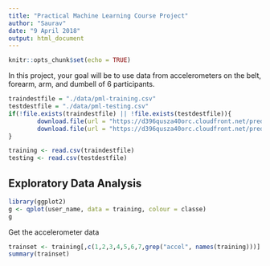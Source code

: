 ```yaml
---
title: "Practical Machine Learning Course Project"
author: "Saurav"
date: "9 April 2018"
output: html_document
---
```


```r
knitr::opts_chunk$set(echo = TRUE)
```
In this project, your goal will be to use data from accelerometers on the belt, forearm, arm, and dumbell of 6 participants.

```r
traindestfile = "./data/pml-training.csv"
testdestfile = "./data/pml-testing.csv"
if(!file.exists(traindestfile) || !file.exists(testdestfile)){
        download.file(url = "https://d396qusza40orc.cloudfront.net/predmachlearn/pml-training.csv", destfile = traindestfile)
        download.file(url = "https://d396qusza40orc.cloudfront.net/predmachlearn/pml-testing.csv", destfile = testdestfile)
}

training <- read.csv(traindestfile)
testing <- read.csv(testdestfile)
```

## Exploratory Data Analysis


```r
library(ggplot2)
g <- qplot(user_name, data = training, colour = classe)
g
```

Get the accelerometer data
```r
trainset <- training[,c(1,2,3,4,5,6,7,grep("accel", names(training)))]
summary(trainset)

```

